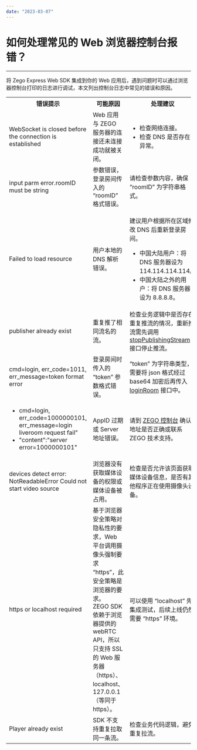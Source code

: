 ```yaml
---
date: "2023-03-07"
---
```

# 如何处理常见的 Web 浏览器控制台报错？

- - -

将 Zego Express Web SDK 集成到你的 Web 应用后，遇到问题时可以通过浏览器控制台打印的日志进行调试，本文列出控制台日志中常见的错误和原因。


<table>
  <colgroup>
    <col>
    <col>
    <col>
  </colgroup>
<tbody><tr>
<th>错误提示</th>
<th>可能原因</th>
<th>处理建议</th>
</tr>
<tr>
<td>WebSocket is closed before the connection is established</td>
<td>Web 应用与 ZEGO 服务器的连接还未连接成功就被关闭。</td>
<td><ul><li>检查网络连接。</li><li>检查 DNS 是否存在异常。</li></ul></td>
</tr>
<tr>
<td>input parm error.roomID must be string</td>
<td>参数错误，登录房间传入的 “roomID” 格式错误。</td>
<td>请检查参数内容，确保 “roomID” 为字符串格式。</td>
</tr>
<tr>
<td>Failed to load resource</td>
<td>用户本地的 DNS 解析错误。</td>
<td><p>建议用户根据所在区域修改 DNS 后重新登录房间。</p> <ul><li>中国大陆用户：将 DNS 服务器设为 114.114.114.114。</li> <li>中国大陆之外的用户：将 DNS 服务器设为 8.8.8.8。</li></ul></td>
</tr>
<tr>
<td>publisher already exist</td>
<td>重复推了相同流名的流。</td>
<td>检查业务逻辑中是否存在重复推流的情况，重新推流需先调用 <a target="_blank" href="/article/api?doc=Express_Audio_SDK_API~javascript_web~class~ZegoExpressEngine#stop-publishing-stream">stopPublishingStream</a> 接口停止推流。</td>
</tr>
<tr>
<td>cmd=login, err_code=1011, err_message=token format error</td>
<td>登录房间时传入的 “token” 参数格式错误。</td>
<td>“token” 为字符串类型，需要将 json 格式经过 base64 加密后再传入 <a target="_blank" href="/article/api?doc=Express_Audio_SDK_API~javascript_web~class~ZegoExpressEngine&amp;jumpType=route#login-room">loginRoom</a> 接口中。</td>
</tr>
<tr>
<td><ul><li>cmd=login, err_code=1000000101, err_message=login liveroom request fail"</li><li>"content":"server error=1000000101"</li></ul></td>
<td>AppID 过期或 Server 地址错误。</td>
<td>请到 <a target="_blank" href="https://console.zego.im">ZEGO 控制台</a> 确认地址是否正确或联系 ZEGO 技术支持。</td>
</tr>
<tr>
<td>devices detect error: NotReadableError Could not start video source</td>
<td>浏览器没有获取媒体设备的权限或媒体设备被占用。</td>
<td>检查是否允许该页面获取媒体设备信息，是否有其他程序正在使用摄像头设备。</td>
</tr>
<tr>
<td>https or localhost required</td>
<td>基于浏览器安全策略对隐私性的要求，Web 平台调用摄像头强制要求 “https”，此安全策略是浏览器的要求。<br/>ZEGO SDK 依赖于浏览器提供的 webRTC API，所以只支持 SSL 的 Web 服务器（https）、localhost、127.0.0.1（等同于 https）。</td>
<td>可以使用 “localhost” 先集成测试，后续上线仍然需要 “https” 环境。</td>
</tr>
<tr>
<td>Player already exist</td>
<td>SDK 不支持重复拉取同一条流。</td>
<td>检查业务代码逻辑，避免重复拉流。</td>
</tr>
</tbody></table>
